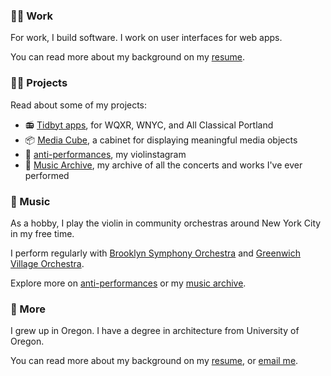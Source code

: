 
<Greeting />
<PhotoOfMe />

### 👨‍💻 Work

For work, I build software. I work on user interfaces for web apps.

You can read more about my background on my [resume](/resume).

### 🏄‍♂️ Projects

Read about some of my projects:

- 📻 [Tidbyt apps](/projects/tidbyt), for WQXR, WNYC, and All Classical Portland
- 📦 [Media Cube](/projects/media-cube), a cabinet for displaying meaningful media objects
- 🎻 [anti-performances](https://instagram.com/antiperformances), my violinstagram
- 🎻 [Music Archive](/music), my archive of all the concerts and works I've ever performed

### 🎻 Music

As a hobby, I play the violin in community orchestras around New York City in my free time.

I perform regularly with [Brooklyn Symphony Orchestra](https://brooklynsymphonyorchestra.org) and [Greenwich Village Orchestra](https://gvo.org).

Explore more on [anti-performances](https://instagram.com/antiperformances) or my [music archive](/music).

### 💬 More

I grew up in Oregon. I have a degree in architecture from University of Oregon.

You can read more about my background on my [resume](/resume), or [email me](mailto:hi@andrewwestling.com).
